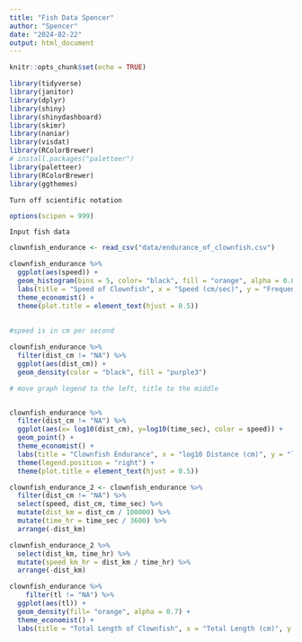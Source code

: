```yaml
---
title: "Fish Data Spencer"
author: "Spencer"
date: "2024-02-22"
output: html_document
---
```


```r
knitr::opts_chunk$set(echo = TRUE)
```

```r
library(tidyverse)
library(janitor)
library(dplyr)
library(shiny)
library(shinydashboard)
library(skimr)
library(naniar)
library(visdat)
library(RColorBrewer)
# install.packages("paletteer")
library(paletteer)
library(RColorBrewer)
library(ggthemes)
```
    Turn off scientific notation
```r
options(scipen = 999)
```

    Input fish data
```r
clownfish_endurance <- read_csv("data/endurance_of_clownfish.csv")
```

```r
clownfish_endurance %>%
  ggplot(aes(speed)) +
  geom_histogram(bins = 5, color= "black", fill = "orange", alpha = 0.8) + 
  labs(title = "Speed of Clownfish", x = "Speed (cm/sec)", y = "Frequency") + 
  theme_economist() + 
  theme(plot.title = element_text(hjust = 0.5))
  
  
#speed is in cm per second 
```

```r
clownfish_endurance %>%
  filter(dist_cm != "NA") %>%
  ggplot(aes(dist_cm)) +
  geom_density(color = "black", fill = "purple3") 
```


```r
# move graph legend to the left, title to the middle


clownfish_endurance %>%
  filter(dist_cm != "NA") %>%
  ggplot(aes(x= log10(dist_cm), y=log10(time_sec), color = speed)) +
  geom_point() +
  theme_economist() + 
  labs(title = "Clownfish Endurance", x = "log10 Distance (cm)", y = "log10 Time (sec)", color = "Speed (cm/sec)") + 
  theme(legend.position = "right") + 
  theme(plot.title = element_text(hjust = 0.5))
```

```r
clownfish_endurance_2 <- clownfish_endurance %>%
  filter(dist_cm != "NA") %>%
  select(speed, dist_cm, time_sec) %>%
  mutate(dist_km = dist_cm / 100000) %>%
  mutate(time_hr = time_sec / 3600) %>%
  arrange(-dist_km)
```

```r
clownfish_endurance_2 %>%
  select(dist_km, time_hr) %>%
  mutate(speed_km_hr = dist_km / time_hr) %>%
  arrange(-dist_km)
```

```r
clownfish_endurance %>%
    filter(tl != "NA") %>%
  ggplot(aes(tl)) + 
  geom_density(fill= "orange", alpha = 0.7) + 
  theme_economist() + 
  labs(title = "Total Length of Clownfish", x = "Total Length (cm)", y = "Density") 
```

